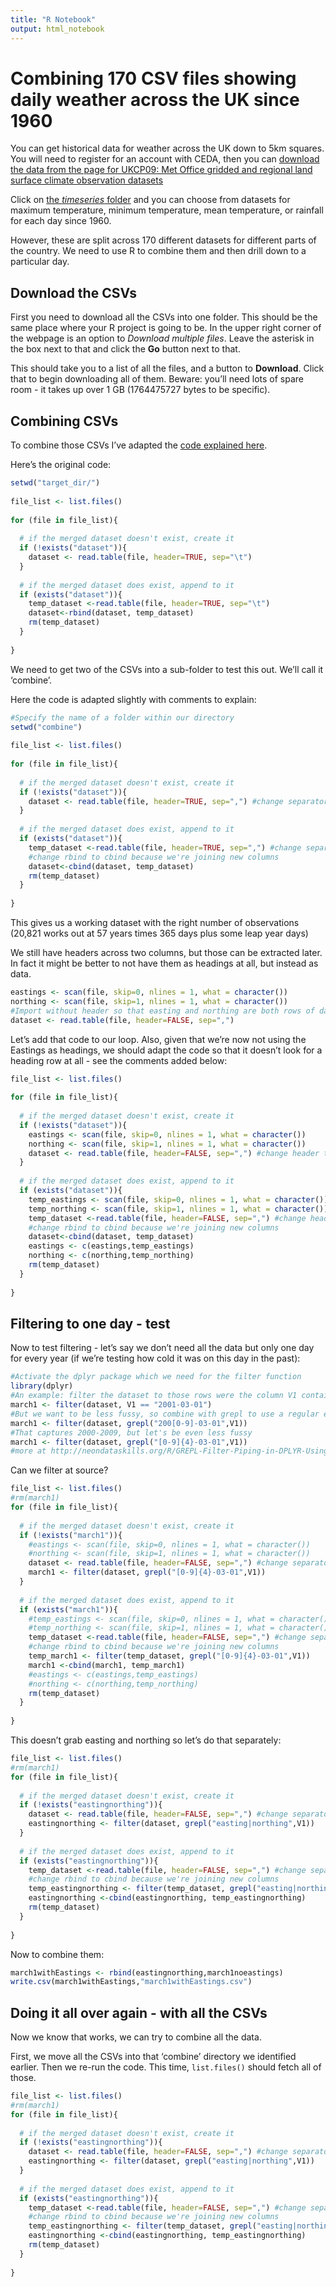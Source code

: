 ```yaml
---
title: "R Notebook"
output: html_notebook
---
```


# Combining 170 CSV files showing daily weather across the UK since 1960

You can get historical data for weather across the UK down to 5km squares. You will need to register for an account with CEDA, then you can [download the data from the page for UKCP09: Met Office gridded and regional land surface climate observation datasets](http://catalogue.ceda.ac.uk/uuid/87f43af9d02e42f483351d79b3d6162a)

Click on [the *timeseries* folder](http://data.ceda.ac.uk/badc/ukcp09/data/gridded-land-obs/gridded-land-obs-daily/timeseries/) and you can choose from datasets for maximum temperature, minimum temperature, mean temperature, or rainfall for each day since 1960.

However, these are split across 170 different datasets for different parts of the country. We need to use R to combine them and then drill down to a particular day.

## Download the CSVs

First you need to download all the CSVs into one folder. This should be the same place where your R project is going to be. In the upper right corner of the webpage is an option to *Download multiple files*. Leave the asterisk in the box next to that and click the **Go** button next to that.

This should take you to a list of all the files, and a button to **Download**. Click that to begin downloading all of them. Beware: you'll need lots of spare room - it takes up over 1 GB (1764475727 bytes to be specific).

## Combining CSVs

To combine those CSVs I've adapted the [code explained here](https://psychwire.wordpress.com/2011/06/03/merge-all-files-in-a-directory-using-r-into-a-single-dataframe/). 

Here's the original code:

```r
setwd("target_dir/")
 
file_list <- list.files()
 
for (file in file_list){
       
  # if the merged dataset doesn't exist, create it
  if (!exists("dataset")){
    dataset <- read.table(file, header=TRUE, sep="\t")
  }
   
  # if the merged dataset does exist, append to it
  if (exists("dataset")){
    temp_dataset <-read.table(file, header=TRUE, sep="\t")
    dataset<-rbind(dataset, temp_dataset)
    rm(temp_dataset)
  }
 
}
```

We need to get two of the CSVs into a sub-folder to test this out. We'll call it 'combine'.

Here the code is adapted slightly with comments to explain:

```r
#Specify the name of a folder within our directory
setwd("combine")
 
file_list <- list.files()
 
for (file in file_list){
       
  # if the merged dataset doesn't exist, create it
  if (!exists("dataset")){
    dataset <- read.table(file, header=TRUE, sep=",") #change separator to comma
  }
   
  # if the merged dataset does exist, append to it
  if (exists("dataset")){
    temp_dataset <-read.table(file, header=TRUE, sep=",") #change separator to comma
    #change rbind to cbind because we're joining new columns
    dataset<-cbind(dataset, temp_dataset) 
    rm(temp_dataset)
  }
 
}
```

This gives us a working dataset with the right number of observations (20,821 works out at 57 years times 365 days plus some leap year days)

We still have headers across two columns, but those can be extracted later. In fact it might be better to not have them as headings at all, but instead as data.

```r
eastings <- scan(file, skip=0, nlines = 1, what = character())
northing <- scan(file, skip=1, nlines = 1, what = character())
#Import without header so that easting and northing are both rows of data
dataset <- read.table(file, header=FALSE, sep=",") 
```

Let's add that code to our loop. Also, given that we're now not using the Eastings as headings, we should adapt the code so that it doesn't look for a heading row at all - see the comments added below:

```r
file_list <- list.files()
 
for (file in file_list){
       
  # if the merged dataset doesn't exist, create it
  if (!exists("dataset")){
    eastings <- scan(file, skip=0, nlines = 1, what = character())
    northing <- scan(file, skip=1, nlines = 1, what = character())
    dataset <- read.table(file, header=FALSE, sep=",") #change header to FALSE
  }
   
  # if the merged dataset does exist, append to it
  if (exists("dataset")){
    temp_eastings <- scan(file, skip=0, nlines = 1, what = character())
    temp_northing <- scan(file, skip=1, nlines = 1, what = character())
    temp_dataset <-read.table(file, header=FALSE, sep=",") #change header to FALSE
    #change rbind to cbind because we're joining new columns
    dataset<-cbind(dataset, temp_dataset) 
    eastings <- c(eastings,temp_eastings)
    northing <- c(northing,temp_northing)
    rm(temp_dataset)
  }
 
}
```

## Filtering to one day - test

Now to test filtering - let's say we don't need all the data but only one day for every year (if we're testing how cold it was on this day in the past):

```r
#Activate the dplyr package which we need for the filter function
library(dplyr)
#An example: filter the dataset to those rows were the column V1 contains this date:
march1 <- filter(dataset, V1 == "2001-03-01")
#But we want to be less fussy, so combine with grepl to use a regular expression:
march1 <- filter(dataset, grepl("200[0-9]-03-01",V1))
#That captures 2000-2009, but let's be even less fussy
march1 <- filter(dataset, grepl("[0-9]{4}-03-01",V1))
#more at http://neondataskills.org/R/GREPL-Filter-Piping-in-DPLYR-Using-R/
```

Can we filter at source?

```r
file_list <- list.files()
#rm(march1) 
for (file in file_list){
       
  # if the merged dataset doesn't exist, create it
  if (!exists("march1")){
    #eastings <- scan(file, skip=0, nlines = 1, what = character())
    #northing <- scan(file, skip=1, nlines = 1, what = character())
    dataset <- read.table(file, header=FALSE, sep=",") #change separator to comma
    march1 <- filter(dataset, grepl("[0-9]{4}-03-01",V1))
  }
   
  # if the merged dataset does exist, append to it
  if (exists("march1")){
    #temp_eastings <- scan(file, skip=0, nlines = 1, what = character())
    #temp_northing <- scan(file, skip=1, nlines = 1, what = character())
    temp_dataset <-read.table(file, header=FALSE, sep=",") #change separator to comma
    #change rbind to cbind because we're joining new columns
    temp_march1 <- filter(temp_dataset, grepl("[0-9]{4}-03-01",V1))
    march1 <-cbind(march1, temp_march1) 
    #eastings <- c(eastings,temp_eastings)
    #northing <- c(northing,temp_northing)
    rm(temp_dataset)
  }
 
}

```

This doesn't grab easting and northing so let's do that separately:

```r
file_list <- list.files()
#rm(march1) 
for (file in file_list){
       
  # if the merged dataset doesn't exist, create it
  if (!exists("eastingnorthing")){
    dataset <- read.table(file, header=FALSE, sep=",") #change separator to comma
    eastingnorthing <- filter(dataset, grepl("easting|northing",V1))
  }
   
  # if the merged dataset does exist, append to it
  if (exists("eastingnorthing")){
    temp_dataset <-read.table(file, header=FALSE, sep=",") #change separator to comma
    #change rbind to cbind because we're joining new columns
    temp_eastingnorthing <- filter(temp_dataset, grepl("easting|northing",V1))
    eastingnorthing <-cbind(eastingnorthing, temp_eastingnorthing) 
    rm(temp_dataset)
  }
 
}

```

Now to combine them:

```r
march1withEastings <- rbind(eastingnorthing,march1noeastings)
write.csv(march1withEastings,"march1withEastings.csv")
```



## Doing it all over again - with all the CSVs

Now we know that works, we can try to combine all the data. 

First, we move all the CSVs into that 'combine' directory we identified earlier. Then we re-run the code. This time, `list.files()` should fetch all of those. 


```r
file_list <- list.files()
#rm(march1) 
for (file in file_list){
       
  # if the merged dataset doesn't exist, create it
  if (!exists("eastingnorthing")){
    dataset <- read.table(file, header=FALSE, sep=",") #change separator to comma
    eastingnorthing <- filter(dataset, grepl("easting|northing",V1))
  }
   
  # if the merged dataset does exist, append to it
  if (exists("eastingnorthing")){
    temp_dataset <-read.table(file, header=FALSE, sep=",") #change separator to comma
    #change rbind to cbind because we're joining new columns
    temp_eastingnorthing <- filter(temp_dataset, grepl("easting|northing",V1))
    eastingnorthing <-cbind(eastingnorthing, temp_eastingnorthing) 
    rm(temp_dataset)
  }
 
}

```


